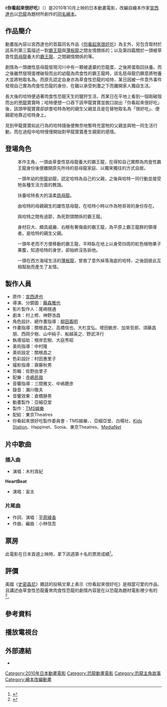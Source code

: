 {{noteTA
|1=zh-hans:你看起来好像很好吃; zh-hant:你看起來很好吃
|2=zh-hans:永远永远爱你; zh-hant:你永遠是我的寶貝
}}
{{Otheruses
|subject=動畫電影
|other=原著繪本
|你看起來很好吃
}}
{{Infobox animanga/Headerofja
|title= 你看起來很好吃
|image= Omae Umasōdana(Movie Poster).jpg
|size= 200px
|caption= 2010年日本劇場動畫《你看起來很好吃》電影海報
|japanese= おまえうまそうだな
|english= Heart and Yummie
|romaji= Omae Umasōdana
|genre= 親情
}}
{{Infobox animanga/Movie
|標題= 你看起來很好吃
|導演= [[藤森雅也|藤森雅也]]
|原作= [[宮西達也|宮西達也]]
|腳本= 村上修<br>神野浩昌
|分鏡= 藤森雅也
|演出= 根岸宏樹<br>大庭秀昭
|人物設定= 柳田義明
|作畫監督= 柳田義明
|美術監督= 中村隆
|色彩設計= 村田惠里子
|攝影監督= 齋藤秋男
|音響監督= [[三間雅文|三間雅文]]<br>中嶋聰彥
|音樂= [[寺嶋民哉|寺嶋民哉]]
|動畫製作= 亞細亞堂
|製作= [[TMS娛樂|TMS娛樂]]
|代理發行= {{flagicon|JPN}}Happinet
|其他代理發行= {{flagicon|ROC}}[[曼迪傳播|曼迪傳播]]
|影片發行= 
|其他影片發行=
|上映日= {{flagicon|JPN}}2010年10月16日
|片長= 89分
|版權= Tatsuya Miyanishi/POPLAR-OMAEUMASOUDANA PROJECT
}}
{{Infobox animanga/Footerofja}}

《'''你看起來很好吃'''》（{{lang-ja|おまえうまそうだな}}）是2010年10月上映的日本動畫電影，改編自繪本作家[[宮西達也|宮西達也]]以[[恐龍|恐龍]]為題材所創作的[[你看起來很好吃|同名繪本]]。

== 作品簡介 ==
動畫版內容以宮西達也的{{nihongo|《霸王龍繪本系列》|ティラノサウルスシリーズ}}首篇同名作品《[[你看起來很好吃|你看起來很好吃]]》為主外，另包含取材於該系列第三篇描述一對[[霸王龍|霸王龍]]與[[薄板龍|薄板龍]]之間友情關係的{{nihongo|《你真好》|きみはほんとうにステキだね}}；以及第四篇關於一頭被草食性[[慈母龍|慈母龍]]養大的[[霸王龍|霸王龍]]、之間親情關係的{{nihongo|《你永遠是我的寶貝》|あなたをずっとずっとあいしてる}}等。

劇情為一頭雌性慈母龍發現河川中有一顆被遺棄的恐龍蛋，之後將蛋取回扶養。而之後雖然發現蛋裡破殼而出的幼龍為肉食性的霸王龍時，該名慈母龍仍願意將牠養大並將牠取名為{{nihongo|哈特|ハート}}。而原先認定自身亦為草食性恐龍的哈特，某日因被一件意外事件發現自己實為肉食性恐龍的身份、在難以承受刺激之下而離開家人獨自生活。

長大後的哈特便過著肉食性恐龍天生的獵狩生活，而某日在平地上看到一個剛破殼而出的[[甲龍|甲龍]]寶寶時；哈特便想一口吞下該甲龍寶寶並脫口說出「你看起來很好吃」後，該頭甲龍寶寶卻誤會哈特為牠的親生父親並且是在替牠取名為「很好吃」、便親密地靠近哈特身上。

見到甲龍寶寶如此行為的哈特隨後便無奈地暫時充當牠的父親並與牠一同生活行動，而在過程中哈特慢慢開始對甲龍寶寶產生親密的感情。

== 登場角色 ==
;{{nihongo|哈特|ハート||配音：[[山口勝平|山口勝平]]、[[愛河里花子|愛河-{里}-花子]]（幼龍時期） 台灣：[[吳文民|吳文民]]、待查（幼龍時期）}}
:本作主角，一頭由草食性慈母龍養大的霸王龍，在得知自己實際為肉食性霸王龍身份後便離開原先所待的慈母龍家庭、以獨來獨往的方式自居。

;{{nihongo|很好吃|ウマソウ||配音：[[加藤清史郎|加藤清史郎]] 台灣：[[龍顯蕙|龍顯蕙]]}} 
:一頭年幼的[[甲龍|甲龍]]幼龍，認定哈特為自己的父親，之後與哈特一同行動並接受牠各種生活方面的教誨。

;{{nihongo|媽媽|お母さん||配音：[[原田知世|原田知世]] 台灣：[[林美秀_(配音員)|林美秀]]}}
:扶養哈特長大的溫柔[[慈母龍|慈母龍]]。

;{{nihongo|萊特|ライト||配音：[[川島得愛|川島得愛]]、[[折笠富美子|折笠富美子]]（幼龍時期）台灣：[[黃天佑|黃天佑]]、待查（幼龍時期）}}
:由哈特的母親親生的雄性慈母龍，在哈特小時以作為牠哥哥的身份存在。

;{{nihongo|剛薩|ゴンザ||配音：[[桐本琢也|桐本琢也]]}}
:與哈特之間有過節，為死對頭關係的霸王龍。

;{{nihongo|霸克|バクー||配音：[[別所哲也|別所哲也]]}}
:身材巨大、頗具威嚴、右眼有著傷痕的霸王龍，為平原上霸王龍群的領導者。是哈特的親生父親。

;{{nihongo|貝可爺爺|ベコン||配音：[[矢田稔|矢田稔]]}}
:一頭年老而不方便移動的霸王龍，平時臥在地上以身旁四周的紅色植物果子果腹，知道哈特的身世，卻始終沒告訴他。

;{{nihongo|貝羅貝羅|ペロペロ||配音：[[川村萬梨阿|川村萬梨阿]]}}
:一頭在西方海域生活的[[薄板龍|薄板龍]]，曾救了意外掉落海底的哈特，之後因彼此互相幫助而產生了友情。

== 製作人員 ==
*原作：[[宮西達也|宮西達也]]
*導演、分鏡圖：[[藤森雅也|藤森雅也]]
*影片製作人：尾崎穩通
*劇本：村上修、神野浩昌
*角色設計、總作畫指導：[[柳田義明|柳田義明]]
*作畫指導：關根昌之、高橋信也、大杉宜弘、增田敏彦、加來哲郎、須藤昌朋、西岡夕樹、山中純子、船越英之、野武洋行
*執導協助：根岸宏樹、大庭秀昭
*美術指導：中村隆
*美術設定：關根昌之
*色彩設計：村田惠里子
*撮影指導：齋藤秋男
*剪輯：佐野由里子
*配樂：[[寺嶋民哉|寺嶋民哉]]
*音響指導：三間雅文、中嶋聰彦
*錄音：瀨川徹夫
*音響效果：倉橋静男
*動畫製作：亞細亞堂
*製作：[[TMS娛樂|TMS娛樂]]
*配給：東京Theatres
*你看起來很好吃製作委員會 - TMS娛樂、{{lang|ja|キーマインドコリア}}、亞細亞堂、白楊社、[[Kids_Station|Kids Station]]、Happinet、Sonia、東京Theatres、[[MediaNet|MediaNet]]

== 片中歌曲 ==
=== 插入曲 ===
{{nihongo|'''哈特的搖籃曲'''|ハートの子守歌}}
*演唱：木村真紀

'''HeartBeat'''
*演唱：宙太

=== 片尾曲 ===
{{nihongo|'''與你一同的時光裡'''|君といる時間の中で}}
*作詞、演唱：[[平原綾香|平原綾香]] 
*作曲、編曲：小林信吾

== 票房 ==
此電影在日本首週上映時，拿下該週第十名的票房成績<ref>{{Cite web |url=http://eiga.com/ranking/20101018/ |script-title=ja:国内映画ランキング ： 2010年10月18日発表 |work=Eiga.com inc. |date=2010年10月18日 |accessdate=2015年2月18日 |archive-date=2015年4月15日 |archive-url=https://web.archive.org/web/20150415144822/http://eiga.com/ranking/20101018/ |dead-url=no }}</ref>。

== 評價 ==
美國《[[史密森尼_(雜誌)|史密森尼]]》雜誌的投稿文章上表示《你看起來很好吃》是相當可愛的作品、且講述由草食性恐龍養育肉食性恐龍的劇情內容是在以恐龍為題材電影裡少有的<ref>{{Cite web |url=http://www.smithsonianmag.com/science-nature/the-dinosaur-family-foodchain-5311222/?no-ist= |title=The Dinosaur Family Foodchain |publisher=[[史密森尼_(雜誌)|史密森尼]] |author=Brian Switek |date=2010年12月13日 |accessdate=2015年2月18日 |archive-date=2016年3月4日 |archive-url=https://web.archive.org/web/20160304102757/http://www.smithsonianmag.com/science-nature/the-dinosaur-family-foodchain-5311222/?no-ist= |dead-url=no }}</ref>。

== 參考資料 ==
{{reflist}}

== 播放電視台 ==
{{電視節目的變遷
|電視台= {{flagicon|TWN}} [[東森幼幼台|東森幼幼台]]
|播放檔次= 星期六 21:00-22:30節目
|節目名稱= 你永遠是我的寶貝<br />（2016年6月4日）
|上一節目= [[萌學園6復活之戰|萌學園6復活之戰]]S6,#5
|下一節目= [[我們這一家|我們這一家]]S1,#180
}}
== 外部連結 ==
*{{imdb title|id=1734113|name=《你看起來很好吃》}}

{{DEFAULTSORT:Omae Umasōdana}}
[[Category:2010年日本動畫電影|Category:2010年日本動畫電影]]
[[Category:恐龍動畫電影|Category:恐龍動畫電影]]
[[Category:恐龍主角故事|Category:恐龍主角故事]]
[[Category:繪本改編動畫|Category:繪本改編動畫]]
